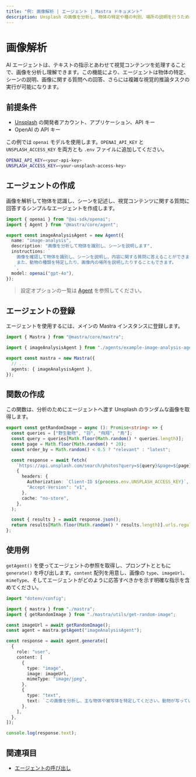 ```yaml
---
title: "例: 画像解析 | エージェント | Mastra ドキュメント"
description: Unsplash の画像を分析し、物体の特定や種の判別、場所の説明を行うために Mastra の AI エージェントを使用する例。
---
```




# 画像解析

AI エージェントは、テキストの指示とあわせて視覚コンテンツを処理することで、画像を分析し理解できます。この機能により、エージェントは物体の特定、シーンの説明、画像に関する質問への回答、さらには複雑な視覚的推論タスクの実行が可能になります。

## 前提条件

* [Unsplash](https://unsplash.com/documentation#creating-a-developer-account) の開発者アカウント、アプリケーション、API キー
* OpenAI の API キー

この例では `openai` モデルを使用します。`OPENAI_API_KEY` と `UNSPLASH_ACCESS_KEY` を両方とも `.env` ファイルに追加してください。

```bash title=".env" copy
OPENAI_API_KEY=<your-api-key>
UNSPLASH_ACCESS_KEY=<your-unsplash-access-key>
```


## エージェントの作成

画像を解析して物体を認識し、シーンを記述し、視覚コンテンツに関する質問に回答するシンプルなエージェントを作成します。

```typescript title="src/mastra/agents/example-image-analysis-agent.ts" showLineNumbers copy
import { openai } from "@ai-sdk/openai";
import { Agent } from "@mastra/core/agent";

export const imageAnalysisAgent = new Agent({
  name: "image-analysis",
  description: "画像を分析して物体を識別し、シーンを説明します",
  instructions: `
    画像を確認して物体を識別し、シーンを説明し、内容に関する質問に答えることができます。
    また、動物の種類を特定したり、画像内の場所を説明したりすることもできます。
   `,
  model: openai("gpt-4o"),
});
```

> 設定オプションの一覧は [Agent](/reference/agents/agent) を参照してください。


## エージェントの登録

エージェントを使用するには、メインの Mastra インスタンスに登録します。

```typescript title="src/mastra/index.ts" showLineNumbers copy
import { Mastra } from "@mastra/core/mastra";

import { imageAnalysisAgent } from "./agents/example-image-analysis-agent";

export const mastra = new Mastra({
  // ...
  agents: { imageAnalysisAgent },
});
```


## 関数の作成

この関数は、分析のためにエージェントへ渡す Unsplash のランダムな画像を取得します。

```typescript title="src/mastra/utils/get-random-image.ts" showLineNumbers copy
export const getRandomImage = async (): Promise<string> => {
  const queries = ["野生動物", "羽", "飛翔", "鳥"];
  const query = queries[Math.floor(Math.random() * queries.length)];
  const page = Math.floor(Math.random() * 20);
  const order_by = Math.random() < 0.5 ? "relevant" : "latest";

  const response = await fetch(
    `https://api.unsplash.com/search/photos?query=${query}&page=${page}&order_by=${order_by}`,
    {
      headers: {
        Authorization: `Client-ID ${process.env.UNSPLASH_ACCESS_KEY}`,
        "Accept-Version": "v1",
      },
      cache: "no-store",
    },
  );

  const { results } = await response.json();
  return results[Math.floor(Math.random() * results.length)].urls.regular;
};
```


## 使用例

`getAgent()` を使ってエージェントの参照を取得し、プロンプトとともに `generate()` を呼び出します。`content` 配列を用意し、画像の `type`、`imageUrl`、`mimeType`、そしてエージェントがどのように応答すべきかを示す明確な指示を含めてください。

```typescript title="src/test-image-analysis.ts" showLineNumbers copy
import "dotenv/config";

import { mastra } from "./mastra";
import { getRandomImage } from "./mastra/utils/get-random-image";

const imageUrl = await getRandomImage();
const agent = mastra.getAgent("imageAnalysisAgent");

const response = await agent.generate([
  {
    role: "user",
    content: [
      {
        type: "image",
        image: imageUrl,
        mimeType: "image/jpeg",
      },
      {
        type: "text",
        text: `この画像を分析し、主な物体や被写体を特定してください。動物が写っている場合は、一般名と学名を記載してください。また、場所や状況を1〜2文で簡潔に説明してください。`,
      },
    ],
  },
]);

console.log(response.text);
```

<GithubLink outdated={true} marginTop="mt-16" link="https://github.com/mastra-ai/mastra/blob/main/examples/basics/agents/bird-checker" />


## 関連項目

- [エージェントの呼び出し](./calling-agents)